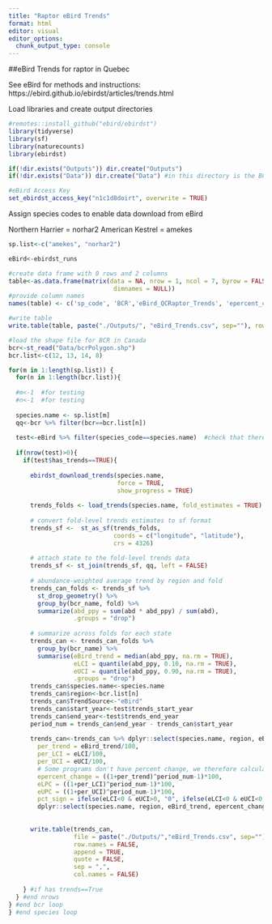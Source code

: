 ```yaml
---
title: "Raptor eBird Trends"
format: html
editor: visual
editor_options: 
  chunk_output_type: console
---
```


##eBird Trends for raptor in Quebec

See eBird for methods and instructions: 
https://ebird.github.io/ebirdst/articles/trends.html

Load libraries and create output directories

```r
#remotes::install_github("ebird/ebirdst")
library(tidyverse)
library(sf)
library(naturecounts)
library(ebirdst)

if(!dir.exists("Outputs")) dir.create("Outputs")
if(!dir.exists("Data")) dir.create("Data") #in this directory is the BCR shape file

#eBird Access Key
set_ebirdst_access_key("n1c1d8doirt", overwrite = TRUE)

```

Assign species codes to enable data download from eBird

Northern Harrier = norhar2
American Kestrel = amekes

```r

sp.list<-c("amekes", "norhar2")

```

```r

eBird<-ebirdst_runs

#create data frame with 0 rows and 2 columns
table<-as.data.frame(matrix(data = NA, nrow = 1, ncol = 7, byrow = FALSE,
                             dimnames = NULL))
#provide column names
names(table) <- c('sp_code', 'BCR','eBird_QCRaptor_Trends', 'epercent_change', 'eUPC', 'eLPC', 'esig')

#write table
write.table(table, paste("./Outputs/", "eBird_Trends.csv", sep=""), row.names = FALSE, append = FALSE, quote = FALSE, sep = ",")

#load the shape file for BCR in Canada
bcr<-st_read("Data/bcrPolygon.shp")
bcr.list<-c(12, 13, 14, 8)

for(m in 1:length(sp.list)) { 
  for(n in 1:length(bcr.list)){
  
  #m<-1  #for testing
  #n<-1  #for testing
    
  species.name <- sp.list[m]
  qq<-bcr %>% filter(bcr==bcr.list[n])
  
  test<-eBird %>% filter(species_code==species.name)  #check that there is eBird trend data
  
  if(nrow(test)>0){
    if(test$has_trends==TRUE){
      
      ebirdst_download_trends(species.name, 
                              force = TRUE,
                              show_progress = TRUE)
      
      trends_folds <- load_trends(species.name, fold_estimates = TRUE)
      
      # convert fold-level trends estimates to sf format
      trends_sf <-  st_as_sf(trends_folds, 
                             coords = c("longitude", "latitude"), 
                             crs = 4326)
      
      # attach state to the fold-level trends data
      trends_sf <- st_join(trends_sf, qq, left = FALSE)
      
      # abundance-weighted average trend by region and fold
      trends_can_folds <- trends_sf %>%
        st_drop_geometry() %>%
        group_by(bcr_name, fold) %>%
        summarize(abd_ppy = sum(abd * abd_ppy) / sum(abd),
                  .groups = "drop")
      
      # summarize across folds for each state
      trends_can <- trends_can_folds %>% 
        group_by(bcr_name) %>%
        summarise(eBird_trend = median(abd_ppy, na.rm = TRUE),
                  eLCI = quantile(abd_ppy, 0.10, na.rm = TRUE),
                  eUCI = quantile(abd_ppy, 0.90, na.rm = TRUE),
                  .groups = "drop") 
      trends_can$species.name<-species.name
      trends_can$region<-bcr.list[n]
      trends_can$TrendSource<-"eBird"
      trends_can$start_year<-test$trends_start_year
      trends_can$end_year<-test$trends_end_year
      period_num = trends_can$end_year - trends_can$start_year
      
      trends_can<-trends_can %>% dplyr::select(species.name, region, eBird_trend, eLCI, eUCI) %>% mutate(
        per_trend = eBird_trend/100,
        per_LCI = eLCI/100, 
        per_UCI = eUCI/100, 
        # Some programs don't have percent change, we therefore calculate it here for them all and replace the old data. Calculation checked on BBS to ensure it was correct.Only minor rounding difference noted. 
        epercent_change = ((1+per_trend)^period_num-1)*100,
        eLPC = ((1+per_LCI)^period_num-1)*100,
        eUPC = ((1+per_UCI)^period_num-1)*100, 
        pct_sign = ifelse(eLCI<0 & eUCI>0, "0", ifelse(eLCI<0 & eUCI<0, "-", ifelse(eLCI>0 & eUCI>0, "+", "NA")))) %>% 
        dplyr::select(species.name, region, eBird_trend, epercent_change, eLPC, eUPC, pct_sign)
      
      
      write.table(trends_can, 
                  file = paste("./Outputs/","eBird_Trends.csv", sep=""),
                  row.names = FALSE, 
                  append = TRUE, 
                  quote = FALSE, 
                  sep = ",", 
                  col.names = FALSE)
      
    } #if has trends==True
  } #end nrows
} #end bcr loop  
} #end species loop


```

